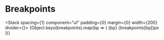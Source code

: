 
<Meta title="Web UI / Tokens / breakpoints" />

# Breakpoints

<Stack spacing={1} component="ul" padding={0} margin={0} width={200} divider={<Divider />}>
  {Object.keys(breakpoints).map(bp => (
    <Box component="li" display="flex" justifyContent="space-between">
      <Text variant="body" component="span">
        {bp}
      </Text>
      <Text variant="body" component="span">
        {breakpoints[bp]}px
      </Text>
    </Box>
  ))}
</Stack>
